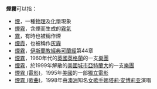 {{Wiktionary|煙霧}}
{{Commons|Smoke|煙霧}}
'''煙霧'''可以指：
*[[煙|煙]]，一種[[物理|物理]]及[[化學|化學]]現象
*[[煙霧|煙霧]]，含煙而生成的[[霧氣|霧氣]]
*[[霧|霧]]，有時也被稱作煙
*[[煙霞|煙霞]]，也被稱作[[灰霾|灰霾]]
*[[煙霧_(可蘭經章節)|煙霧]]，[[伊斯蘭教|伊斯蘭教]][[經典|經典]][[可蘭經|可蘭經]]第44章
*[[煙霧_(英國樂團)|煙霧]]，1960年代的[[英國|英國]][[英格蘭|英格蘭]]的一支[[英國樂團|樂團]]
*[[煙霧_(美國樂團)|煙霧]]，於1999年解散的[[美國|美國]][[美國城市|城市]][[亞特蘭大|亞特蘭大]]的一支[[美國樂團|樂團]]
*[[煙霧_(電影)|煙霧 (電影)]]，1995年[[美國|美國]]的一部[[獨立電影|獨立電影]]
*[[煙霧_(歌曲)|煙霧 (歌曲)]]，1998年由[[澳洲|澳洲]]知名[[女性|女]][[歌手|歌手]][[娜塔莉·安博莉亚|娜塔莉·安博莉亚]]演唱
{{消歧義|Y|Cat=二字消歧义}}